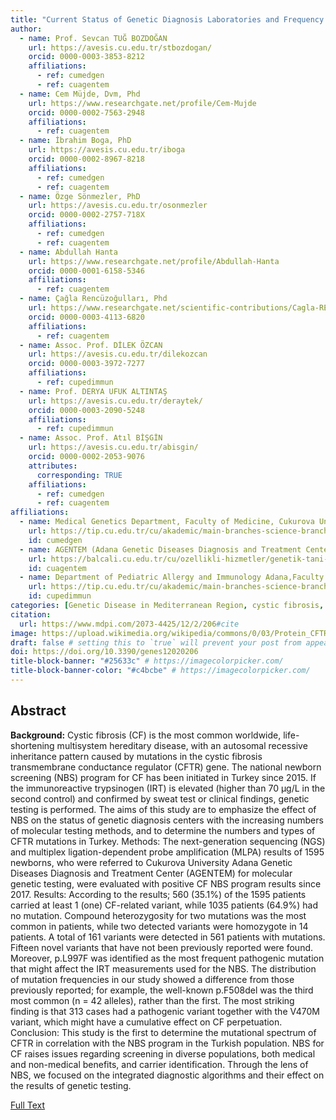 ```yaml
---
title: "Current Status of Genetic Diagnosis Laboratories and Frequency of Genetic Variants Associated with Cystic Fibrosis through a Newborn-Screening Program in Turkey"
author:
  - name: Prof. Sevcan TUĞ BOZDOĞAN
    url: https://avesis.cu.edu.tr/stbozdogan/
    orcid: 0000-0003-3853-8212
    affiliations: 
      - ref: cumedgen
      - ref: cuagentem
  - name: Cem Müjde, Dvm, Phd 
    url: https://www.researchgate.net/profile/Cem-Mujde
    orcid: 0000-0002-7563-2948
    affiliations:
      - ref: cuagentem
  - name: İbrahim Boga, PhD
    url: https://avesis.cu.edu.tr/iboga
    orcid: 0000-0002-8967-8218
    affiliations: 
      - ref: cumedgen
      - ref: cuagentem
  - name: Özge Sönmezler, PhD
    url: https://avesis.cu.edu.tr/osonmezler
    orcid: 0000-0002-2757-718X
    affiliations: 
      - ref: cumedgen
      - ref: cuagentem
  - name: Abdullah Hanta
    url: https://www.researchgate.net/profile/Abdullah-Hanta
    orcid: 0000-0001-6158-5346
    affiliations:
      - ref: cuagentem
  - name: Çağla Rencüzoğulları, Phd
    url: https://www.researchgate.net/scientific-contributions/Cagla-RENCUeZOGULLARI-2040247150
    orcid: 0000-0003-4113-6820
    affiliations:
      - ref: cuagentem
  - name: Assoc. Prof. DİLEK ÖZCAN
    url: https://avesis.cu.edu.tr/dilekozcan
    orcid: 0000-0003-3972-7277
    affiliations:
      - ref: cupedimmun
  - name: Prof. DERYA UFUK ALTINTAŞ
    url: https://avesis.cu.edu.tr/deraytek/
    orcid: 0000-0003-2090-5248
    affiliations:
      - ref: cupedimmun
  - name: Assoc. Prof. Atıl BİŞGİN
    url: https://avesis.cu.edu.tr/abisgin/
    orcid: 0000-0002-2053-9076
    attributes:
      corresponding: TRUE
    affiliations: 
      - ref: cumedgen
      - ref: cuagentem
affiliations: 
  - name: Medical Genetics Department, Faculty of Medicine, Cukurova University 
    url: https://tip.cu.edu.tr/cu/akademic/main-branches-science-branches/internal-medical-sciences/department-of-medical-genetics
    id: cumedgen
  - name: AGENTEM (Adana Genetic Diseases Diagnosis and Treatment Center), Cukurova University
    url: https://balcali.cu.edu.tr/cu/ozellikli-hizmetler/genetik-tani-merkezi
    id: cuagentem
  - name: Department of Pediatric Allergy and Immunology Adana,Faculty of Medicine, Cukurova University
    url: https://tip.cu.edu.tr/cu/akademic/main-branches-science-branches/internal-medical-sciences/pediatrics-immunology-and-allergy-diseases
    id: cupedimmun 
categories: [Genetic Disease in Mediterranean Region, cystic fibrosis, newborn screening, genetic testing, population genetics] # self-defined categories
citation: 
  url: https://www.mdpi.com/2073-4425/12/2/206#cite 
image: https://upload.wikimedia.org/wikipedia/commons/0/03/Protein_CFTR_PDB_1xmi.png
draft: false # setting this to `true` will prevent your post from appearing on your listing page until you're ready!
doi: https://doi.org/10.3390/genes12020206
title-block-banner: "#25633c" # https://imagecolorpicker.com/
title-block-banner-color: "#c4bcbe" # https://imagecolorpicker.com/
---
```


## Abstract
**Background:** Cystic fibrosis (CF) is the most common worldwide, life-shortening multisystem hereditary disease, with an autosomal recessive inheritance pattern caused by mutations in the cystic fibrosis transmembrane conductance regulator (CFTR) gene. The national newborn screening (NBS) program for CF has been initiated in Turkey since 2015. If the immunoreactive trypsinogen (IRT) is elevated (higher than 70 μg/L in the second control) and confirmed by sweat test or clinical findings, genetic testing is performed. The aims of this study are to emphasize the effect of NBS on the status of genetic diagnosis centers with the increasing numbers of molecular testing methods, and to determine the numbers and types of CFTR mutations in Turkey. Methods: The next-generation sequencing (NGS) and multiplex ligation-dependent probe amplification (MLPA) results of 1595 newborns, who were referred to Cukurova University Adana Genetic Diseases Diagnosis and Treatment Center (AGENTEM) for molecular genetic testing, were evaluated with positive CF NBS program results since 2017. Results: According to the results; 560 (35.1%) of the 1595 patients carried at least 1 (one) CF-related variant, while 1035 patients (64.9%) had no mutation. Compound heterozygosity for two mutations was the most common in patients, while two detected variants were homozygote in 14 patients. A total of 161 variants were detected in 561 patients with mutations. Fifteen novel variants that have not been previously reported were found. Moreover, p.L997F was identified as the most frequent pathogenic mutation that might affect the IRT measurements used for the NBS. The distribution of mutation frequencies in our study showed a difference from those previously reported; for example, the well-known p.F508del was the third most common (n = 42 alleles), rather than the first. The most striking finding is that 313 cases had a pathogenic variant together with the V470M variant, which might have a cumulative effect on CF perpetuation. Conclusion: This study is the first to determine the mutational spectrum of CFTR in correlation with the NBS program in the Turkish population. NBS for CF raises issues regarding screening in diverse populations, both medical and non-medical benefits, and carrier identification. Through the lens of NBS, we focused on the integrated diagnostic algorithms and their effect on the results of genetic testing.

[Full Text](https://www.mdpi.com/2073-4425/12/2/206/pdf?version=1612079322)

